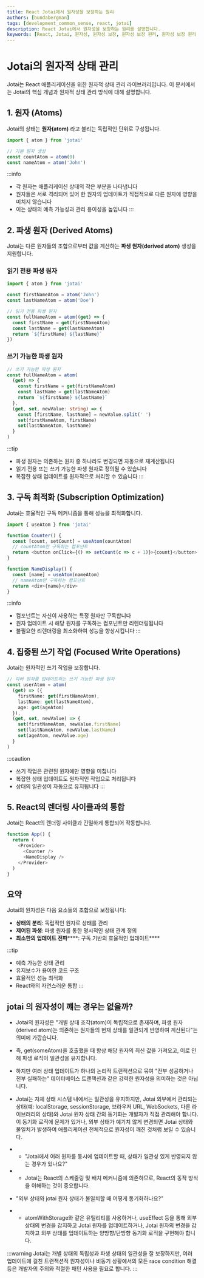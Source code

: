 ```yaml
---
title: React Jotai에서 원자성을 보장하는 원리
authors: [bundabergman]
tags: [development_common_sense, react, jotai]
description: React Jotai에서 원자성을 보장하는 원리를 설명합니다.
keywords: [React, Jotai, 원자성, 원자성 보장, 원자성 보장 원리, 원자성 보장 원리 설명, 원자성 보장 원리 설명 예시, 원자성 보장 원리 설명 예시 코드]
---
```



# Jotai의 원자적 상태 관리

Jotai는 React 애플리케이션을 위한 원자적 상태 관리 라이브러리입니다. 이 문서에서는 Jotai의 핵심 개념과 원자적 상태 관리 방식에 대해 설명합니다.

## 1. 원자 (Atoms)

Jotai의 상태는 **원자(atom)** 라고 불리는 독립적인 단위로 구성됩니다.

```typescript
import { atom } from 'jotai'

// 기본 원자 생성
const countAtom = atom(0)
const nameAtom = atom('John')
```

:::info
- 각 원자는 애플리케이션 상태의 작은 부분을 나타냅니다
- 원자들은 서로 격리되어 있어 한 원자의 업데이트가 직접적으로 다른 원자에 영향을 미치지 않습니다
- 이는 상태의 예측 가능성과 관리 용이성을 높입니다
:::


## 2. 파생 원자 (Derived Atoms)

Jotai는 다른 원자들의 조합으로부터 값을 계산하는 **파생 원자(derived atom)** 생성을 지원합니다.

### 읽기 전용 파생 원자

```typescript
import { atom } from 'jotai'

const firstNameAtom = atom('John')
const lastNameAtom = atom('Doe')

// 읽기 전용 파생 원자
const fullNameAtom = atom((get) => {
  const firstName = get(firstNameAtom)
  const lastName = get(lastNameAtom)
  return `${firstName} ${lastName}`
})
```

### 쓰기 가능한 파생 원자

```typescript
// 쓰기 가능한 파생 원자
const fullNameAtom = atom(
  (get) => {
    const firstName = get(firstNameAtom)
    const lastName = get(lastNameAtom)
    return `${firstName} ${lastName}`
  },
  (get, set, newValue: string) => {
    const [firstName, lastName] = newValue.split(' ')
    set(firstNameAtom, firstName)
    set(lastNameAtom, lastName)
  }
)
```

:::tip
- 파생 원자는 의존하는 원자 중 하나라도 변경되면 자동으로 재계산됩니다
- 읽기 전용 또는 쓰기 가능한 파생 원자로 정의될 수 있습니다
- 복잡한 상태 업데이트를 원자적으로 처리할 수 있습니다
:::

## 3. 구독 최적화 (Subscription Optimization)

Jotai는 효율적인 구독 메커니즘을 통해 성능을 최적화합니다.

```typescript
import { useAtom } from 'jotai'

function Counter() {
  const [count, setCount] = useAtom(countAtom)
  // countAtom만 구독하는 컴포넌트
  return <button onClick={() => setCount(c => c + 1)}>{count}</button>
}

function NameDisplay() {
  const [name] = useAtom(nameAtom)
  // nameAtom만 구독하는 컴포넌트
  return <div>{name}</div>
}
```

:::info
- 컴포넌트는 자신이 사용하는 특정 원자만 구독합니다
- 원자 업데이트 시 해당 원자를 구독하는 컴포넌트만 리렌더링됩니다
- 불필요한 리렌더링을 최소화하여 성능을 향상시킵니다
:::

## 4. 집중된 쓰기 작업 (Focused Write Operations)

Jotai는 원자적인 쓰기 작업을 보장합니다.

```typescript
// 여러 원자를 업데이트하는 쓰기 가능한 파생 원자
const userAtom = atom(
  (get) => ({
    firstName: get(firstNameAtom),
    lastName: get(lastNameAtom),
    age: get(ageAtom)
  }),
  (get, set, newValue) => {
    set(firstNameAtom, newValue.firstName)
    set(lastNameAtom, newValue.lastName)
    set(ageAtom, newValue.age)
  }
)
```

:::caution
- 쓰기 작업은 관련된 원자에만 영향을 미칩니다
- 복잡한 상태 업데이트도 원자적인 작업으로 처리됩니다
- 상태의 일관성이 자동으로 유지됩니다
:::

## 5. React의 렌더링 사이클과의 통합

Jotai는 React의 렌더링 사이클과 긴밀하게 통합되어 작동합니다.

```typescript
function App() {
  return (
    <Provider>
      <Counter />
      <NameDisplay />
    </Provider>
  )
}
```

## 요약

Jotai의 원자성은 다음 요소들의 조합으로 보장됩니다:

- **상태의 분리**: 독립적인 원자로 상태를 관리
- **제어된 파생**: 파생 원자를 통한 명시적인 상태 관계 정의
- **최소한의 업데이트 전파******: 구독 기반의 효율적인 업데이트****

:::tip
- 예측 가능한 상태 관리
- 유지보수가 용이한 코드 구조
- 효율적인 성능 최적화
- React와의 자연스러운 통합
:::

## jotai 의 원자성이 꺠는 경우는 없을까?

- Jotai의 원자성은 "개별 상태 조각(atom)이 독립적으로 존재하며, 파생 원자(derived atom)는 의존하는 원자들의 현재 상태를 일관되게 반영하여 계산된다"는 의미에 가깝습니다. 
- 즉, get(someAtom)을 호출했을 때 항상 해당 원자의 최신 값을 가져오고, 이로 인해 파생 로직이 일관성을 유지합니다. 
- 하지만 여러 상태 업데이트가 하나의 논리적 트랜잭션으로 묶여 "전부 성공하거나 전부 실패하는" 데이터베이스 트랜잭션과 같은 강력한 원자성을 의미하는 것은 아닙니다.

- Jotai는 자체 상태 시스템 내에서는 일관성을 유지하지만, Jotai 외부에서 관리되는 상태(예: localStorage, sessionStorage, 브라우저 URL, WebSockets, 다른 라이브러리의 상태)와 Jotai 원자 상태 간의 동기화는 개발자가 직접 관리해야 합니다. 이 동기화 로직에 문제가 있거나, 외부 상태가 예기치 않게 변경되면 Jotai 상태와 불일치가 발생하여 애플리케이션 전체적으로 원자성이 깨진 것처럼 보일 수 있습니다.
- - "Jotai에서 여러 원자를 동시에 업데이트할 때, 상태가 일관성 있게 반영되지 않는 경우가 있나요?"
- - Jotai는 React의 스케줄링 및 배치 메커니즘에 의존하므로, React의 동작 방식을 이해하는 것이 중요합니다.

- "외부 상태와 jotai 원자 상태가 불일치할 때 어떻게 동기화하나요?"
- - atomWithStorage와 같은 유틸리티를 사용하거나, useEffect 등을 통해 외부 상태의 변경을 감지하고 Jotai 원자를 업데이트하거나, Jotai 원자의 변경을 감지하고 외부 상태를 업데이트하는 양방향/단방향 동기화 로직을 구현해야 합니다.

:::warning
 Jotai는 개별 상태의 독립성과 파생 상태의 일관성을 잘 보장하지만, 여러 업데이트에 걸친 트랜잭션적 원자성이나 비동기 상황에서의 모든 race condition 해결 등은 개발자의 주의와 적절한 패턴 사용을 필요로 합니다.
:::